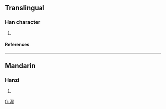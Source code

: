 ==Translingual==
===Han character===
{{Han char|rn=85|rad=水|as=14|sn=17|four=3714<sub>8</sub>|canj=水尸一十 (ESMJ)}}
# {{defn|Han|sort=水14}}
====References====
{{Han ref|kx=0656.090|dkj=18505|dj=1066.130|hdz=31774.110|uh=6FE2|ud=28642|bh=ED5A|bd=60762}}

----
==Mandarin==
===Hanzi===
{{cmn-hanzi|pin=[[cháo]] ([[chao2]]), [[dào]] ([[dao4]]), [[shòu]] ([[shou4]]), [[táo]] ([[tao2]]), [[zuǐ]] ([[zui3]])|wg=ch'ao<sup>2</sup>, tao<sup>4</sup>, shou<sup>4</sup>, t'ao<sup>2</sup>, tsui<sup>3</sup>}}
# {{defn|Mandarin}}

[[fr:濢]]